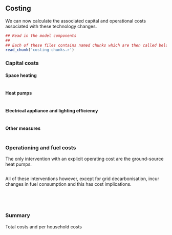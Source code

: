 ## Costing

We can now calculate the associated capital and operational costs associated with these technology changes.

```r
## Read in the model components
##
## Each of these files contains named chunks which are then called below.
read_chunk('costing-chunks.r')
```

### Capital costs

#### Space heating 
```r
```

#### Heat pumps
```r
```

#### Electrical appliance and lighting efficiency
```r
```

#### Other measures
```r
```

### Operationing and fuel costs
The only intervention with an explicit operating cost are the ground-source heat pumps.

```r
```

All of these interventions however, except for grid decarbonisation, incur changes in fuel consumption and this has cost implications.

```r
```

```r
```

```r
```

```r
```

### Summary

Total costs and per household costs

